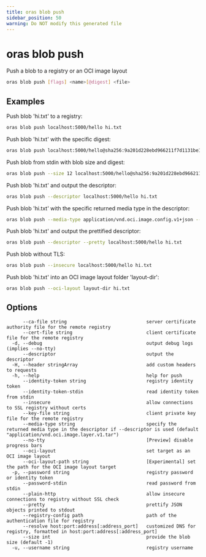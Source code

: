 ```yaml
---
title: oras blob push
sidebar_position: 50
warning: Do NOT modify this generated file
---
```


# oras blob push

Push a blob to a registry or an OCI image layout

```bash
oras blob push [flags] <name>[@digest] <file>
```

## Examples

Push blob 'hi.txt' to a registry:

```bash
oras blob push localhost:5000/hello hi.txt
```

Push blob 'hi.txt' with the specific digest:

```bash
oras blob push localhost:5000/hello@sha256:9a201d228ebd966211f7d1131be19f152be428bd373a92071c71d8deaf83b3e5 hi.txt
```

Push blob from stdin with blob size and digest:

```bash
oras blob push --size 12 localhost:5000/hello@sha256:9a201d228ebd966211f7d1131be19f152be428bd373a92071c71d8deaf83b3e5 -
```

Push blob 'hi.txt' and output the descriptor:

```bash
oras blob push --descriptor localhost:5000/hello hi.txt
```

Push blob 'hi.txt' with the specific returned media type in the descriptor:

```bash
oras blob push --media-type application/vnd.oci.image.config.v1+json --descriptor localhost:5000/hello hi.txt
```

Push blob 'hi.txt' and output the prettified descriptor:

```bash
oras blob push --descriptor --pretty localhost:5000/hello hi.txt
```

Push blob without TLS:

```bash
oras blob push --insecure localhost:5000/hello hi.txt
```

Push blob 'hi.txt' into an OCI image layout folder 'layout-dir':

```bash
oras blob push --oci-layout layout-dir hi.txt
```

## Options

```
      --ca-file string                             server certificate authority file for the remote registry
      --cert-file string                           client certificate file for the remote registry
  -d, --debug                                      output debug logs (implies --no-tty)
      --descriptor                                 output the descriptor
  -H, --header stringArray                         add custom headers to requests
  -h, --help                                       help for push
      --identity-token string                      registry identity token
      --identity-token-stdin                       read identity token from stdin
      --insecure                                   allow connections to SSL registry without certs
      --key-file string                            client private key file for the remote registry
      --media-type string                          specify the returned media type in the descriptor if --descriptor is used (default "application/vnd.oci.image.layer.v1.tar")
      --no-tty                                     [Preview] disable progress bars
      --oci-layout                                 set target as an OCI image layout
      --oci-layout-path string                     [Experimental] set the path for the OCI image layout target
  -p, --password string                            registry password or identity token
      --password-stdin                             read password from stdin
      --plain-http                                 allow insecure connections to registry without SSL check
      --pretty                                     prettify JSON objects printed to stdout
      --registry-config path                       path of the authentication file for registry
      --resolve host:port:address[:address_port]   customized DNS for registry, formatted in host:port:address[:address_port]
      --size int                                   provide the blob size (default -1)
  -u, --username string                            registry username
```
